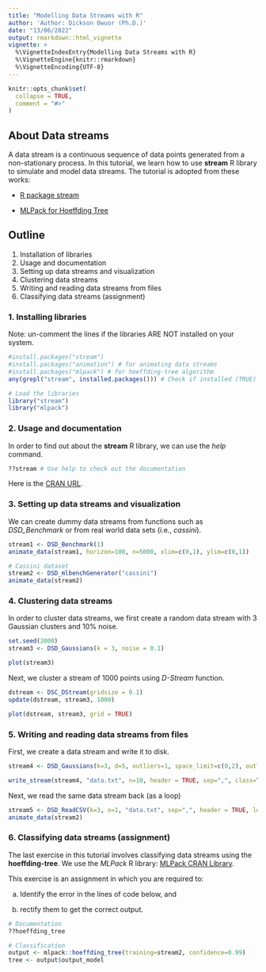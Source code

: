 ```yaml
---
title: "Modelling Data Streams with R"
author: 'Author: Dickson Owuor (Ph.D.)'
date: "13/06/2022"
output: rmarkdown::html_vignette
vignette: >
  %\VignetteIndexEntry{Modelling Data Streams with R}
  %\VignetteEngine{knitr::rmarkdown}
  %\VignetteEncoding{UTF-8}
---
```


```r
knitr::opts_chunk$set(
  collapse = TRUE,
  comment = "#>"
)
```

## About Data streams

A data stream is a continuous sequence of data points generated from a non-stationary process. In this tutorial, we learn how to use **stream** R library to simulate and model data streams. The tutorial is adopted from these works:

-   [R package stream](https://github.com/mhahsler/stream)

-   [MLPack for Hoeffding Tree](https://search.r-project.org/CRAN/refmans/mlpack/html/hoeffding_tree.html)

## Outline

1.  Installation of libraries
2.  Usage and documentation
3.  Setting up data streams and visualization
4.  Clustering data streams
5.  Writing and reading data streams from files
6.  Classifying data streams (assignment)

### 1. Installing libraries

Note: un-comment the lines if the libraries ARE NOT installed on your system.

```r
#install.packages("stream")
#install.packages("animation") # for animating data streams
#install.packages("mlpack") # for hoeffding-tree algorithm
any(grepl("stream", installed.packages())) # Check if installed (TRUE)

# Load the libraries
library("stream")
library("mlpack")

```

### 2. Usage and documentation

In order to find out about the **stream** R library, we can use the *help* command.

```r
??stream # Use help to check out the documentation
```

Here is the [CRAN URL](https://cran.r-project.org/web/packages/stream/index.html).

### 3. Setting up data streams and visualization

We can create dummy data streams from functions such as *DSD_Benchmark* or from real world data sets (i.e., *cassini*).

```r
stream1 <- DSD_Benchmark(1) 
animate_data(stream1, horizon=100, n=5000, xlim=c(0,1), ylim=c(0,1))

# Cassini dataset
stream2 <- DSD_mlbenchGenerator("cassini")
animate_data(stream2)
```

### 4. Clustering data streams

In order to cluster data streams, we first create a random data stream with 3 Gaussian clusters and 10% noise.

```r
set.seed(2000)
stream3 <- DSD_Gaussians(k = 3, noise = 0.1)

plot(stream3)

```

Next, we cluster a stream of 1000 points using *D-Stream* function.

```r
dstream <- DSC_DStream(gridsize = 0.1)
update(dstream, stream3, 1000)

plot(dstream, stream3, grid = TRUE)

```

### 5. Writing and reading data streams from files

First, we create a data stream and write it to disk.

```r
stream4 <- DSD_Gaussians(k=3, d=5, outliers=1, space_limit=c(0,2), outlier_options = list(outlier_horizon=10))

write_stream(stream4, "data.txt", n=10, header = TRUE, sep=",", class=TRUE, write_outliers=TRUE)


```

Next, we read the same data stream back (as a loop)

```r
stream5 <- DSD_ReadCSV(k=3, o=1, "data.txt", sep=",", header = TRUE, loop=TRUE, class="class", outlier="outlier") 
animate_data(stream2)

```

### 6. Classifying data streams (assignment)

The last exercise in this tutorial involves classifying data streams using the **hoeffding-tree**. We use the *MLPack* R library: [MLPack CRAN Library](https://search.r-project.org/CRAN/refmans/mlpack/html/hoeffding_tree.html).

This exercise is an assignment in which you are required to:

a.  Identify the error in the lines of code below, and

b.  rectify them to get the correct output.

```r
# Documentation
??hoeffding_tree

# Classification
output <- mlpack::hoeffding_tree(training=stream2, confidence=0.99)
tree <- output$output_model

```
